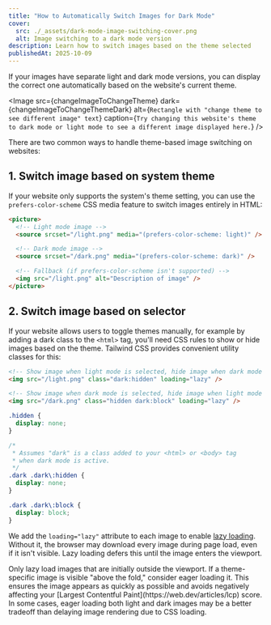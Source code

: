 ```yaml
---
title: "How to Automatically Switch Images for Dark Mode"
cover:
  src: ./_assets/dark-mode-image-switching-cover.png
  alt: Image switching to a dark mode version
description: Learn how to switch images based on the theme selected
publishedAt: 2025-10-09
---
```



If your images have separate light and dark mode versions, you can
display the correct one automatically based on the website's current
theme.

<Image
  src={changeImageToChangeTheme}
  dark={changeImageToChangeThemeDark}
  alt={`Rectangle with "change theme to see different image" text`}
  caption={`Try changing this website's theme to dark mode or light mode to see a different image displayed here.`}
/>

There are two common ways to handle theme-based image switching on
websites:

## 1. Switch image based on system theme

If your website only supports the system's theme setting, you can use
the `prefers-color-scheme` CSS media feature to switch images entirely
in HTML:

```html
<picture>
  <!-- Light mode image -->
  <source srcset="/light.png" media="(prefers-color-scheme: light)" />

  <!-- Dark mode image -->
  <source srcset="/dark.png" media="(prefers-color-scheme: dark)" />

  <!-- Fallback (if prefers-color-scheme isn't supported) -->
  <img src="/light.png" alt="Description of image" />
</picture>
```

## 2. Switch image based on selector

If your website allows users to toggle themes manually, for example by
adding a dark class to the `<html>` tag, you'll need CSS rules to show
or hide images based on the theme. Tailwind CSS provides convenient
utility classes for this:

```html
<!-- Show image when light mode is selected, hide image when dark mode is selected. -->
<img src="/light.png" class="dark:hidden" loading="lazy" />

<!-- Show image when dark mode is selected, hide image when light mode is selected. -->
<img src="/dark.png" class="hidden dark:block" loading="lazy" />
```

```css
.hidden {
  display: none;
}

/*
 * Assumes "dark" is a class added to your <html> or <body> tag
 * when dark mode is active.
 */
.dark .dark\:hidden {
  display: none;
}

.dark .dark\:block {
  display: block;
}
```

We add the `loading="lazy"` attribute to each image to enable
[lazy loading](/blog/how-to-defer-offscreen-images/). Without it, the
browser may download every image during page load, even if it isn't
visible. Lazy loading defers this until the image enters the viewport.

<Aside heading="Lazy load images carefully">
  Only lazy load images that are initially outside the viewport. If a
  theme-specific image is visible "above the fold," consider eager
  loading it. This ensures the image appears as quickly as possible
  and avoids negatively affecting your [Largest Contentful
  Paint](https://web.dev/articles/lcp) score. In some cases, eager
  loading both light and dark images may be a better tradeoff than
  delaying image rendering due to CSS loading.
</Aside>
